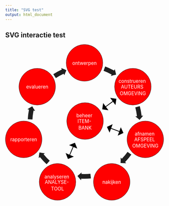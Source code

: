 ```yaml
---
title: "SVG test"
output: html_document
---
```


## SVG interactie test

<svg id="tcyc" xmlns="http://www.w3.org/2000/svg" viewBox="0 0 650.15 637.63">
<defs>
<style>

.cls-1,.cls-3{
  fill:red;
  stroke:#000;
  stroke-miterlimit:10;
  }

.cls-2{
  fill:#202020;
  }
  
.cls-3{
  stroke-width:3px;
  }

#circles {
  fill:white;
}



@-webkit-keyframes dash {
  to {
    stroke-dashoffset: 1000;
  }
}

.cls-1:hover {
  \\ fill-opacity:0.6;
  stroke-width:3;
  animation: dash 55s linear infinite;
  animation-direction: reverse;
  stroke-dasharray: 10;
}

text {
  font-size: 1.4em;
}
  
</style>
</defs>
<g id="circles">
<circle class="cls-1" cx="325.07" cy="75.5" r="75"/>
<text class="text1" text-anchor="middle" dy=".4em" x="325.07" y="75.5">ontwerpen</text>
<circle class="cls-1" cx="523.54" cy="172.93" r="75"/>
<text class="text1" text-anchor="middle" dy=".4em" x="523.54" y="172.93">AUTEURS
<tspan x="523.54" y="157.93">construeren</tspan>
<tspan x="523.54" y="207.93">OMGEVING</tspan>
</text>
<circle class="cls-1" cx="574.65" cy="388.43" r="75"/>
<text class="text1" text-anchor="middle" dy=".4em" x="574.65" y="388.43">AFSPEEL
<tspan x="574.65" y="373.43">afnamen</tspan>
<tspan x="574.65" y="422.43">OMGEVING</tspan>
</text>
<circle class="cls-1" cx="436.82" cy="562.13" r="75"/>
<text class="text1" text-anchor="middle" dy=".4em" x="436.82" y="562.13">nakijken</text>
<circle class="cls-1" cx="214.32" cy="562.13" r="75"/>
<text class="text1" text-anchor="middle" dy=".4em" x="214.32" y="562.13">ANALYSE-
<tspan x="214.32" y="548.13">analyseren</tspan>
<tspan x="214.32" y="597.13">TOOL</tspan>
</text>
<circle class="cls-1" cx="75.5" cy="388.43" r="75"/>
<text class="text1" text-anchor="middle" dy=".4em" x="75.5" y="388.43">rapporteren</text>
<circle class="cls-1" cx="131.06" cy="172.93" r="75"/>
<text class="text1" text-anchor="middle" dy=".4em" x="131.06" y="172.93">evalueren</text>
<circle class="cls-1" cx="327.3" cy="313.43" r="75"/>
<text class="text1" text-anchor="middle" dy=".4em" x="327.3" y="313.43">ITEM-
<tspan x="327.3" y="298.43">beheer</tspan>
<tspan x="327.3" y="348.43">BANK</tspan>
</text>
</g>
<g id="arrows">
<path class="cls-2" d="M478.26,189.25a217.67,217.67,0,0,1,30,13.84l3.1,1.76-3.26,5.63a205.9,205.9,0,0,1,21.6-5.35,222,222,0,0,0-5.54-22.38l-3.26,5.63-3.38-1.92a237.17,237.17,0,0,0-32.67-15.06Z" transform="translate(-74.93 -81.18)"/>
<path class="cls-2" d="M608.46,338.92a218.88,218.88,0,0,1,6.38,32.46l.38,3.54-6.47.65a205.73,205.73,0,0,1,17,14.38,223.87,223.87,0,0,0,14.9-17.6l-6.48.65-.42-3.85a236.36,236.36,0,0,0-6.93-35.3Z" transform="translate(-74.93 -81.18)"/>
<path class="cls-2" d="M576.66,520.69a218.76,218.76,0,0,1-21.11,25.45L553,548.68l-4.59-4.6a207.72,207.72,0,0,1-.4,22.25,220.17,220.17,0,0,0,23.05.42l-4.6-4.61,2.73-2.76a236.56,236.56,0,0,0,23-27.69Z" transform="translate(-74.93 -81.18)"/>
<path class="cls-2" d="M424.2,610.21a217.24,217.24,0,0,1-33.05,1l-3.56-.19.4-6.49A209.9,209.9,0,0,1,371.06,619,220.62,220.62,0,0,0,386,636.56l.4-6.5,3.88.21a237.11,237.11,0,0,0,35.95-1.13Z" transform="translate(-74.93 -81.18)"/>
<path class="cls-2" d="M257.22,556.86a217.8,217.8,0,0,1-22.83-23.93l-2.24-2.77,5.11-4a206.26,206.26,0,0,1-22.06-3A219.82,219.82,0,0,0,212.12,546l5.1-4,2.43,3a238.61,238.61,0,0,0,24.84,26Z" transform="translate(-74.93 -81.18)"/>
<path class="cls-2" d="M186.39,388.07a216.91,216.91,0,0,1,3.9-32.84l.72-3.5,6.36,1.37a204.69,204.69,0,0,1-11.75-18.9A218.12,218.12,0,0,0,166,346.38l6.36,1.36-.78,3.8a237.32,237.32,0,0,0-4.24,35.73Z" transform="translate(-74.93 -81.18)"/>
<path class="cls-2" d="M282.54,219a216.45,216.45,0,0,1,28.88-16.12l3.25-1.47,2.63,6a207.36,207.36,0,0,1,8.4-20.61A219.5,219.5,0,0,0,304.35,178L307,184l-3.54,1.6A236.35,236.35,0,0,0,272,203.1Z" transform="translate(-74.93 -81.18)"/>
</g>
<g id="MiddleArrows">
<path class="cls-1" d="M403.33,390.92" transform="translate(-74.93 -81.18)"/><path d="M530.82,303.73l-58.13,42.74" transform="translate(-74.93 -81.18)"/><path class="cls-3" d="M518.11,313.07,485.4,337.12" transform="translate(-74.93 -81.18)"/><polygon points="452.01 248.02 430.42 218.65 455.9 222.54 452.01 248.02"/><polygon points="423.23 269.17 401.65 239.81 397.76 265.28 423.23 269.17"/>
<path d="M360.67,483.4l-28.53,66.28" transform="translate(-74.93 -81.18)"/><path class="cls-3" d="M354.43,497.89l-16.05,37.3" transform="translate(-74.93 -81.18)"/><polygon points="295.28 426.16 261.8 411.75 285.74 402.22 295.28 426.16"/><polygon points="281.16 458.96 247.68 444.56 257.21 468.49 281.16 458.96"/><path d="M559.77,443.37,492,418.51" transform="translate(-74.93 -81.18)"/>
<path class="cls-3" d="M545,437.94l-38.12-14" transform="translate(-74.93 -81.18)"/><polygon points="461.46 373.02 474.02 338.81 484.84 362.19 461.46 373.02"/><polygon points="427.93 360.71 440.49 326.5 417.11 337.32 427.93 360.71"/></g>
</svg>